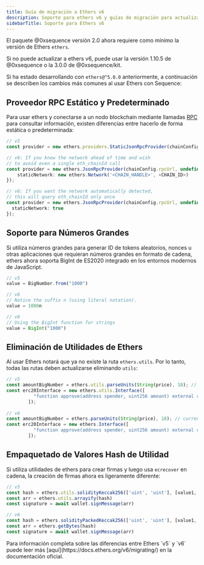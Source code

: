 ```yaml
---
title: Guía de migración a Ethers v6
description: Soporte para ethers v6 y guías de migración para actualizar el código de ethers v5 a v6
sidebarTitle: Soporte para Ethers v6
---
```


El paquete @0xsequence versión 2.0 ahora requiere como mínimo la versión de Ethers `ethers`.

<Note>
  Si no puede actualizar a ethers v6, puede usar la versión 1.10.5 de @0xsequence o la 3.0.0 de @0xsequence/kit.
</Note>

Si ha estado desarrollando con `ethers@^5.0.0` anteriormente, a continuación se describen los cambios más comunes al usar Ethers con Sequence:

## Proveedor RPC Estático y Predeterminado
Para usar ethers y conectarse a un nodo blockchain mediante llamadas [RPC](https://en.wikipedia.org/wiki/Remote_procedure_call) para consultar información, existen diferencias entre hacerlo de forma estática o predeterminada:

```typescript provider.ts
// v5
const provider = new ethers.providers.StaticJsonRpcProvider(chainConfig.rpcUrl);

// v6: If you know the network ahead of time and wish
// to avoid even a single eth_chainId call
const provider = new ethers.JsonRpcProvider(chainConfig.rpcUrl, undefined, {
	staticNetwork: new ethers.Network('<CHAIN_HANDLE>', <CHAIN_ID>)
});

// v6: If you want the network automatically detected,
// this will query eth_chainId only once
const provider = new ethers.JsonRpcProvider(chainConfig.rpcUrl, undefined, {
  staticNetwork: true
});
```

## Soporte para Números Grandes
Si utiliza números grandes para generar ID de tokens aleatorios, nonces u otras aplicaciones que requieran números grandes en formato de cadena, ethers ahora soporta BigInt de ES2020 integrado en los entornos modernos de JavaScript.

```typescript bigNumber.ts
// v5
value = BigNumber.from("1000")

// v6 
// Notice the suffix n (using literal notation).
value = 1000n

// v6 
// Using the BigInt function for strings
value = BigInt("1000")
```

## Eliminación de Utilidades de Ethers
Al usar Ethers notará que ya no existe la ruta `ethers.utils`. Por lo tanto, todas las rutas deben actualizarse eliminando `utils`:

```typescript contract_parameters.ts
// v5
const amountBigNumber = ethers.utils.parseUnits(String(price), 18); // currency price based on correct decimals for token contract
const erc20Interface = new ethers.utils.Interface([
          "function approve(address spender, uint256 amount) external returns (bool)"
        ]);
        
// v6
const amountBigNumber = ethers.parseUnits(String(price), 18); // currency price based on correct decimals for token contract
const erc20Interface = new ethers.Interface([
          "function approve(address spender, uint256 amount) external returns (bool)"
        ]);
```

## Empaquetado de Valores Hash de Utilidad
Si utiliza utilidades de ethers para crear firmas y luego usa `ecrecover` en cadena, la creación de firmas ahora es ligeramente diferente:

```typescript signature_creation.ts
// v5
const hash = ethers.utils.solidityKeccak256(['uint', 'uint'], [value1, blockNumber])
const arr = ethers.utils.arrayify(hash)
const signature = await wallet.signMessage(arr)

// v6
const hash = ethers.solidityPackedKeccak256(['uint', 'uint'], [value1, blockNumber])
const arr = ethers.getBytes(hash)
const signature = await wallet.signMessage(arr)
```

<Tip>
  Para información completa sobre las diferencias entre Ethers `v5` y `v6` puede leer más [aquí](https://docs.ethers.org/v6/migrating/) en la documentación oficial.
</Tip>
